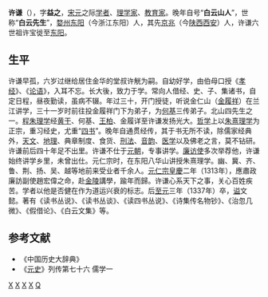 '''许谦'''（{{bd|1270年||1337年|}}），字'''益之'''，[[宋|宋]][[元|元]]之际[[学者|学者]]、[[理学家|理学家]]、[[教育家|教育家]]。晚年自号“'''白云山人'''”，世称“'''白云先生'''”，[[婺州|婺州]][[东阳市|东阳]]（今浙江东阳）人，其先[[京兆府|京兆]]（今[[陕西|陕西]][[西安|西安]]）人，许谦六世祖许宝徙至[[东阳市|东阳]]。
==生平==
许谦早孤，六岁过继给居住金华的堂叔许觥为嗣。自幼好学，由伯母口授《[[孝经|孝经]]》、《[[论语|论语]]》，入耳不忘。长大後，致力于学。常向人借经、史、子、集诸书，自定日程，昼夜勤读，虽病不辍。年过三十，开门授徒，听说金仁山（[[金履祥|金履祥]]）在兰江讲学，三十一岁时前往投金履祥门下为弟子，为[[何基|何基]]三传弟子。北山四先生之一。[[程朱理学|程朱理学]]经[[黄干|黄干]]、何基、[[王柏|王柏]]、金履详至许谦发扬光大。[[哲学|哲学]]上以[[朱熹|朱熹]][[理学|理学]]为正宗，重习经史，尤重“[[四书|四书]]”。晚年自通贯经传，其于书无所不读，除儒家经典外，[[天文|天文]]、[[地理|地理]]、典章制度、食货、[[刑法|刑法]]、[[音韵|音韵]]、[[医学|医学]]以及佛老之言，莫不钻研。许谦前后四十年足不出里。许谦不仕于[[元朝|元朝]]，专事讲学。[[廉访使|廉访使]]多次举荐他，许谦始终讲学乡里，未曾出仕。元仁宗时，在东阳八华山讲授朱熹理学。幽、冀、齐、鲁、荆、扬、吴、越等地前来受业者千余人。[[元仁宗|元仁宗]][[皇慶|皇慶]]二年（1313年），應肅政廉訪副使趙宏偉之命，赴[[金陵|金陵]]講學，踰年而歸。许谦心系天下之事，关心百姓疾苦。学者以他是否健在作为道运兴衰的标志。后[[至元_(元顺帝)|至元]]三年（1337年）卒，[[谥|谥]]文懿。著有《读书丛说》、《读书丛谈》、《读四书丛说》、《诗集传名物钞》、《治忽几微》、《假借论》、《白云文集》等。
==参考文献==
* 《中国历史大辞典》
* 《[[元史|元史]]》列传第七十六 儒学一

[[Category:宋朝理学家|X]]
[[Category:元朝儒學學者|X]]
[[Category:东阳人|X]]
[[Category:谥文懿|X]]
[[Category:许姓|Q]]